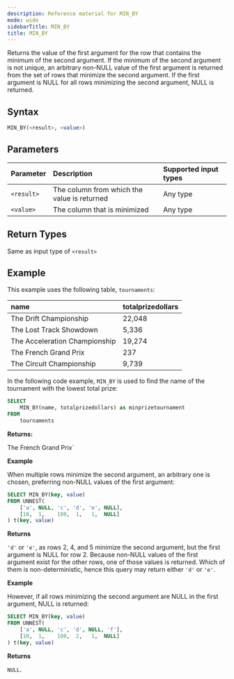 ```yaml
---
description: Reference material for MIN_BY
mode: wide
sidebarTitle: MIN_BY
title: MIN_BY
---
```



Returns the value of the first argument for the row that contains the minimum of the second argument. If the minimum of the second argument is not unique, an arbitrary non-NULL value of the first argument is returned from the set of rows that minimize the second argument. If the first argument is NULL for all rows minimizing the second argument, NULL is returned.

## Syntax


```sql
MIN_BY(<result>, <value>)
```

## Parameters


| Parameter  | Description                                 | Supported input types |
|:-----------|:--------------------------------------------|:----------------------|
| `<result>` | The column from which the value is returned | Any type              |
| `<value>`  | The column that is minimized                | Any type              |

## Return Types

Same as input type of `<result>`

## Example


This example uses the following table, `tournaments`:

| name                          | totalprizedollars |
| :-----------------------------| :-----------------|
| The Drift Championship        | 22,048            |
| The Lost Track Showdown       | 5,336             |
| The Acceleration Championship | 19,274            |
| The French Grand Prix         | 237               |
| The Circuit Championship      | 9,739             |


In the following code example, `MIN_BY` is used to find the name of the tournament with the lowest total prize:

```sql
SELECT
	MIN_BY(name, totalprizedollars) as minprizetournament
FROM
	tournaments
```

**Returns:** 

The French Grand Prix`

**Example**

When multiple rows minimize the second argument, an arbitrary one is chosen, preferring non-NULL values of the first argument:
```sql
SELECT MIN_BY(key, value)
FROM UNNEST(
    ['a', NULL, 'c', 'd', 'e', NULL],
    [10,  1,    100,  1,   1,  NULL]
) t(key, value)
```
**Returns**

`'d'` or `'e'`, as rows 2, 4, and 5 minimize the second argument, but the first argument is NULL for row 2. Because non-NULL values of the first argument exist for the other rows, one of those values is returned. Which of them is non-deterministic, hence this query may return either `'d'` or `'e'`.

**Example**

However, if all rows minimizing the second argument are NULL in the first argument, NULL is returned:
```sql
SELECT MIN_BY(key, value)
FROM UNNEST(
    ['a', NULL, 'c', 'd', NULL, 'f'],
    [10,  1,    100,  2,   1,  NULL]
) t(key, value)
```
**Returns** 

`NULL`.

